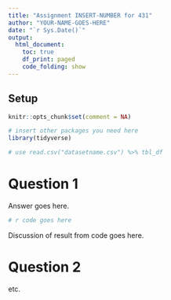---
title: "Assignment INSERT-NUMBER for 431"
author: "YOUR-NAME-GOES-HERE"
date: "`r Sys.Date()`"
output:
  html_document:
    toc: true
    df_print: paged
    code_folding: show
---

## Setup

```{r setup, include=FALSE}
knitr::opts_chunk$set(comment = NA)

# insert other packages you need here
library(tidyverse)
```

```{r get_data}
# use read.csv("datasetname.csv") %>% tbl_df 
```

# Question 1

Answer goes here.

```{r q01_name_of_chunk}
# r code goes here
```

Discussion of result from code goes here.

# Question 2

etc.
